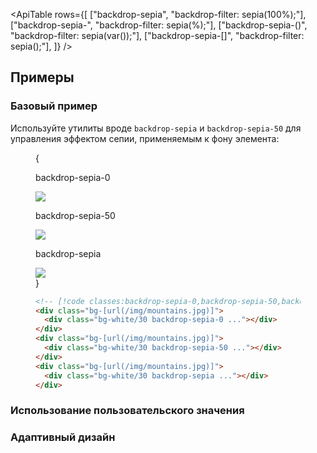 

<ApiTable
  rows={[
    ["backdrop-sepia", "backdrop-filter: sepia(100%);"],
    ["backdrop-sepia-<number>", "backdrop-filter: sepia(<number>%);"],
    ["backdrop-sepia-(<custom-property>)", "backdrop-filter: sepia(var(<custom-property>));"],
    ["backdrop-sepia-[<value>]", "backdrop-filter: sepia(<value>);"],
  ]}
/>

## Примеры

### Базовый пример

Используйте утилиты вроде `backdrop-sepia` и `backdrop-sepia-50` для управления эффектом сепии, применяемым к фону элемента:

<Figure>

<Example padding={false}>
  {
    <div className="flex scroll-p-8 justify-start overflow-scroll sm:block sm:overflow-visible">
      <div className="flex shrink-0 items-center justify-around gap-6 p-8 font-mono font-bold sm:gap-4">
        <div className="flex shrink-0 flex-col items-center">
          <p className="mb-3 text-center font-mono text-sm font-medium text-gray-500 dark:text-gray-400">
            backdrop-sepia-0
          </p>
          <div className="relative">
            <div className="absolute inset-6 size-20 bg-white/30 backdrop-sepia-0"></div>
            <img
              className="size-32 rounded-lg object-cover shadow-xl"
              src="https://images.unsplash.com/photo-1554629947-334ff61d85dc?ixid=MnwxMjA3fDB8MHxwaG90by1wYWdlfHx8fGVufDB8fHx8&ixlib=rb-1.2.1&auto=format&fit=crop&w=1000&h=1000&q=90"
            />
            <div className="absolute inset-0 rounded-lg ring-1 ring-black/10 ring-inset"></div>
          </div>
        </div>
        <div className="flex shrink-0 flex-col items-center">
          <p className="mb-3 text-center font-mono text-sm font-medium text-gray-500 dark:text-gray-400">
            backdrop-sepia-50
          </p>
          <div className="relative">
            <div className="absolute inset-6 size-20 bg-white/30 backdrop-sepia-50"></div>
            <img
              className="size-32 rounded-lg object-cover shadow-xl"
              src="https://images.unsplash.com/photo-1554629947-334ff61d85dc?ixid=MnwxMjA3fDB8MHxwaG90by1wYWdlfHx8fGVufDB8fHx8&ixlib=rb-1.2.1&auto=format&fit=crop&w=1000&h=1000&q=90"
            />
            <div className="absolute inset-0 rounded-lg ring-1 ring-black/10 ring-inset"></div>
          </div>
        </div>
        <div className="flex shrink-0 flex-col items-center">
          <p className="mb-3 text-center font-mono text-sm font-medium text-gray-500 dark:text-gray-400">
            backdrop-sepia
          </p>
          <div className="relative">
            <div className="absolute inset-6 size-20 bg-white/30 backdrop-sepia"></div>
            <img
              className="size-32 rounded-lg object-cover shadow-xl"
              src="https://images.unsplash.com/photo-1554629947-334ff61d85dc?ixid=MnwxMjA3fDB8MHxwaG90by1wYWdlfHx8fGVufDB8fHx8&ixlib=rb-1.2.1&auto=format&fit=crop&w=1000&h=1000&q=90"
            />
            <div className="absolute inset-0 rounded-lg ring-1 ring-black/10 ring-inset"></div>
          </div>
        </div>
      </div>
    </div>
  }
</Example>

```html
<!-- [!code classes:backdrop-sepia-0,backdrop-sepia-50,backdrop-sepia] -->
<div class="bg-[url(/img/mountains.jpg)]">
  <div class="bg-white/30 backdrop-sepia-0 ..."></div>
</div>
<div class="bg-[url(/img/mountains.jpg)]">
  <div class="bg-white/30 backdrop-sepia-50 ..."></div>
</div>
<div class="bg-[url(/img/mountains.jpg)]">
  <div class="bg-white/30 backdrop-sepia ..."></div>
</div>
```

</Figure>

### Использование пользовательского значения

<UsingACustomValue utility="backdrop-sepia" value=".25" name="backdrop sepia" />

### Адаптивный дизайн

<ResponsiveDesign property="backdrop-filter: sepia()" defaultClass="backdrop-sepia" featuredClass="backdrop-sepia-0" />
